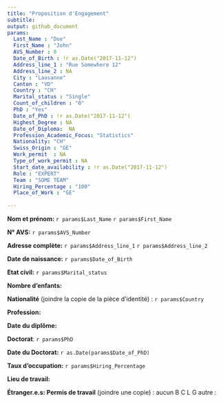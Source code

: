```yaml
---
title: "Proposition d'Engagement"
subtitle: 
output: github_document
params:
  Last_Name : "Doe"
  First_Name : "John"
  AVS_Number : 0
  Date_of_Birth : !r as.Date("2017-11-12")
  Address_line_1 : "Rue Somewhere 12" 
  Address_line_2 : NA
  City : "Lausanne"
  Canton : "VD"
  Country : "CH"
  Marital_status : "Single" 
  Count_of_children : "0"
  PhD : "Yes"
  Date_of_PhD : !r as.Date("2017-11-12")
  Highest_Degree : NA
  Date_of_Diploma:  NA
  Profession_Academic_Focus: "Statistics"
  Nationality: "CH"
  Swiss_Origin : "GE"
  Work_permit  : NA
  Type_of_work_permit : NA
  Start_date_availability : !r as.Date("2017-11-12")
  Role : "EXPERT"
  Team : "SOME TEAM"
  Hiring_Percentage : "100" 
  Place_of_Work : "GE"
  
---
```


**Nom et prénom:** `r params$Last_Name` `r params$First_Name`

**N° AVS:**  `r params$AVS_Number`

**Adresse complète:** `r params$Address_line_1` `r params$Address_line_2`

**Date de naissance:** `r params$Date_of_Birth`

**Etat civil:** `r params$Marital_status`

**Nombre d'enfants:** 

**Nationalité** (joindre la copie de la pièce d’identité) : `r params$Country`

**Profession:** 

**Date du diplôme:**

**Doctorat**:  `r params$PhD`

**Date du Doctorat:** `r as.Date(params$Date_of_PhD)`

**Taux d'occupation:** `r params$Hiring_Percentage`

**Lieu de travail:** 

**Étranger.e.s: Permis de travail** (joindre une copie) : aucun B C L G autre :
